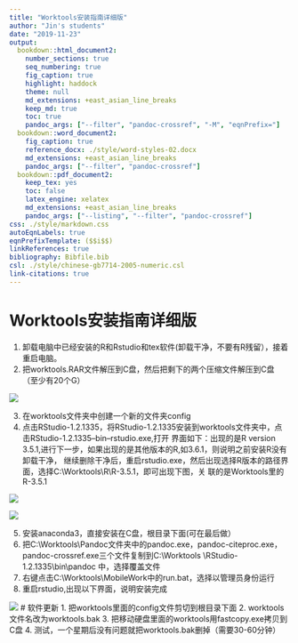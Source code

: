 ```yaml
---
title: "Worktools安装指南详细版"
author: "Jin's students"
date: "2019-11-23"
output:
  bookdown::html_document2:
    number_sections: true
    seq_numbering: true
    fig_caption: true
    highlight: haddock
    theme: null
    md_extensions: +east_asian_line_breaks
    keep_md: true
    toc: true
    pandoc_args: ["--filter", "pandoc-crossref", "-M", "eqnPrefix="]
  bookdown::word_document2:
    fig_caption: true
    reference_docx: ./style/word-styles-02.docx
    md_extensions: +east_asian_line_breaks
    pandoc_args: ["--filter", "pandoc-crossref"]
  bookdown::pdf_document2:
    keep_tex: yes
    toc: false
    latex_engine: xelatex
    md_extensions: +east_asian_line_breaks
    pandoc_args: ["--listing", "--filter", "pandoc-crossref"]
css: ./style/markdown.css
autoEqnLabels: true
eqnPrefixTemplate: ($$i$$)
linkReferences: true
bibliography: Bibfile.bib
csl: ./style/chinese-gb7714-2005-numeric.csl
link-citations: true
---
```



# Worktools安装指南详细版

1. 卸载电脑中已经安装的R和Rstudio和tex软件(卸载干净，不要有R残留），接着重启电脑。
2. 把worktools.RAR文件解压到C盘，然后把剩下的两个压缩文件解压到C盘（至少有20个G）

![](.\图一.png)

3. 在worktools文件夹中创建一个新的文件夹config
4. 点击RStudio-1.2.1335，将RStudio-1.2.1335安装到worktools文件夹中，点击RStudio-1.2.1335--bin--rstudio.exe,打开
界面如下：出现的是R version 3.5.1,进行下一步，如果出现的是其他版本的R,如3.6.1，则说明之前安装R没有卸载干净，
继续删除干净后，重启rstudio.exe，然后出现选择R版本的路径界面，选择C:\\Worktools\\R\\R-3.5.1，即可出现下图，关
联的是Worktools里的R-3.5.1

![](.\图二.png)

![](.\图三.png)

5. 安装anaconda3，直接安装在C盘，根目录下面(可在最后做）
6. 把C:\\Worktools\\Pandoc文件夹中的pandoc.exe，pandoc-citeproc.exe，pandoc-crossref.exe三个文件复制到C:\\Worktools
\\RStudio-1.2.1335\\bin\\pandoc 中，选择覆盖文件
7. 右键点击C:\\Worktools\\MobileWork中的run.bat，选择以管理员身份运行
8. 重启rstudio,出现以下界面，说明安装完成

![](.\图四.png)
# 软件更新
1. 把worktools里面的config文件剪切到根目录下面
2. worktools文件名改为worktools.bak
3. 把移动硬盘里面的worktools用fastcopy.exe拷贝到C盘
4. 测试，一个星期后没有问题就把worktools.bak删掉（需要30-60分钟）
